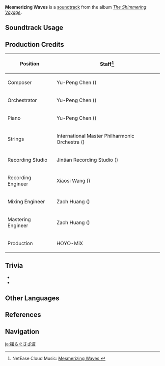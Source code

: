 {{Soundtrack Infobox
|image          = The Shimmering Voyage.png
|album          = The Shimmering Voyage
|disc           = 1
|number         = 03
|featured       =
|featured2      =
|featured3      =
|featured_disc  =
|featured_disc2 =
|featured_disc3 =
|youtube_id     = rO0QXOMVM5Q
|spotify_id     = 4Eto4M2UlZc9ssdhlxXH3H
|previous       = Vast and Blue
|next           = Journey into Sweet Dreams
}}
'''Mesmerizing Waves''' is a [[soundtrack]] from the album ''[[The Shimmering Voyage]]''.

==Soundtrack Usage==
{{Soundtrack Usage
|location = Golden Apple Archipelago//[[Waverider]], night
|special  = Waverider
}}

==Production Credits==
{| class="wikitable"
! Position
! Staff<ref>NetEase Cloud Music: [https://music.163.com/#/song?id=1861403400 Mesmerizing Waves {{zh|微波轻摇}}]</ref>
|-
! Composer
| Yu-Peng Chen ({{zh|陈致逸}})
|-
! Orchestrator
| Yu-Peng Chen ({{zh|陈致逸}})
|-
! Piano
| Yu-Peng Chen ({{zh|陈致逸}})
|-
! Strings
| International Master Philharmonic Orchestra ({{zh|国际首席爱乐乐团}})
|-
! Recording Studio
| Jintian Recording Studio ({{zh|金田录音棚}})
|-
! Recording Engineer
| Xiaosi Wang ({{zh|王小四}})
|-
! Mixing Engineer
| Zach Huang ({{zh|黄巍}})
|-
! Mastering Engineer
| Zach Huang ({{zh|黄巍}})
|-
! Production
| HOYO-MiX
|}

==Trivia==
* {{Transclude|Vast and Blue|VastAndBlueTheme|section=1}}
* {{Transclude|Vast and Blue|GAATheme1|section=1}}

==Other Languages==
{{Other Languages
|en      = Mesmerizing Waves
|zhs     = 微波轻摇
|zhs_rm  = Wéibō Qīngyáo
|zht     = 微波輕搖
|zht_rm  = Wéibō Qīngyáo
|zh_tl   = 
|ja      = 揺らぐさざ波
|ja_rm   = Yuragu Sazanami
|ja_tl   = Wavering Ripples
}}

==References==
{{Reflist}}

==Navigation==
{{Soundtrack Navbox|The Shimmering Voyage|1}}

[[ja:揺らぐさざ波]]